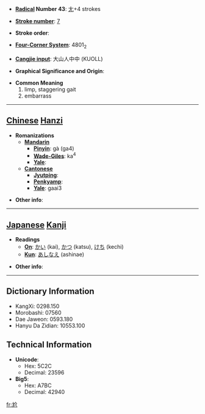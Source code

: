 * '''[[Wiktionary:Chinese radical index| Radical]] Number 43''': [[Wiktionary:Chinese radical index 尢|尢]]+4 strokes

* '''[[Wiktionary:Chinese total strokes index|Stroke number]]''': [[Wiktionary:Chinese total strokes index 7|7]]

* '''Stroke order''': 

* '''[[Wiktionary:Chinese four corner index|Four-Corner System]]''': 4801<sub>2</sub>

* '''[[Wiktionary:Chinese Cangjie index|Cangjie input]]''': 大山人中中 (KUOLL)

* '''Graphical Significance and Origin''': 

* '''Common Meaning'''
*#limp, staggering gait
*# embarrass


----

== [[Chinese]] [[Hanzi]] ==

* '''Romanizations'''
** '''[[Mandarin]]'''
*** '''[[Pinyin]]''': gà (ga4)
*** '''[[Wade-Giles]]''': ka<sup>4</sup>
*** '''[[Yale]]''': 
** '''[[Cantonese]]'''
*** '''[[Jyutping]]''':
*** '''[[Penkyamp]]''': 
*** '''[[Yale]]''': gaai3

* '''Other info''': 

----

== [[Japanese]] [[Kanji]] ==

* '''Readings'''
** '''[[On]]''': [[かい]] (kai), [[かつ]] (katsu), [[けち]] (kechi)
** '''[[Kun]]''': [[あしなえ]] (ashinae)

* '''Other info''':  

----

== Dictionary Information ==

* KangXi: 0298.150
* Morobashi: 07560
* Dae Jaweon: 0593.180
* Hanyu Da Zidian: 10553.100

== Technical Information ==

* '''Unicode''':
** Hex: 5C2C
** Decimal: 23596
* '''Big5''':
** Hex: A7BC
** Decimal: 42940

[[fr:尬]]